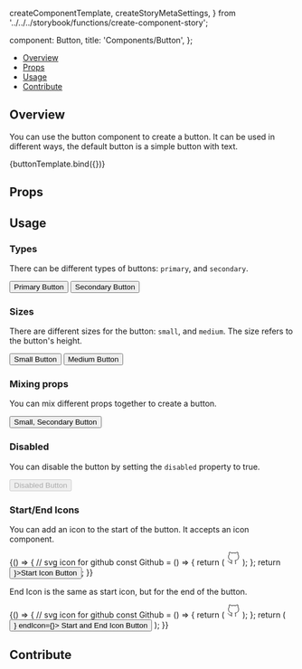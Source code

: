   createComponentTemplate,
  createStoryMetaSettings,
} from '../../../storybook/functions/create-component-story';

  component: Button,
  title: 'Components/Button',
};

<Meta title="Components/Button" component={Button} />


<Heading title="Button" componentRelativePath="Button/Button.tsx" />

- [Overview](#overview)
- [Props](#props)
- [Usage](#usage)
- [Contribute](#contribute)

## Overview

You can use the button component to create a button. It can be used in different
ways, the default button is a simple button with text.

<Canvas>
  <Story name="Overview" args={{ children: 'Button', color: 'default' }}>
    {buttonTemplate.bind({})}
  </Story>
</Canvas>

## Props

<ArgsTable of={Button} />

## Usage

### Types

There can be different types of buttons: `primary`, and `secondary`.

<Canvas>
  <Story name="Types">
    <div className="flex space-x-2">
      <Button type={ButtonEnums.type.primary}>Primary Button</Button>
      <Button type={ButtonEnums.type.secondary}>Secondary Button</Button>
    </div>
  </Story>
</Canvas>

### Sizes

There are different sizes for the button: `small`, and `medium`. The size refers
to the button's height.

<Canvas>
  <Story name="Sizes">
    <div className="flex items-center space-x-2">
      <Button size={ButtonEnums.size.small}>Small Button</Button>
      <Button size={ButtonEnums.size.medium}>Medium Button</Button>
    </div>
  </Story>
</Canvas>

### Mixing props

You can mix different props together to create a button.

<Canvas>
  <Story name="Custom">
    <Button type={ButtonEnums.type.secondary} size={ButtonEnums.size.small}>
      Small, Secondary Button
    </Button>
  </Story>
</Canvas>

### Disabled

You can disable the button by setting the `disabled` property to true.

<Canvas>
  <Story name="Disabled">
    <Button disabled={true}>Disabled Button</Button>
  </Story>
</Canvas>

### Start/End Icons

You can add an icon to the start of the button. It accepts an icon component.

<Canvas>
  <Story name="Start Icon">
    {() => {
      // svg icon for github
      const Github = () => {
        return (
          <svg
            xmlns="http://www.w3.org/2000/svg"
            width="24"
            height="24"
            viewBox="0 0 24 24"
            fill="none"
            stroke="currentColor"
            strokeWidth="2"
            strokeLinecap="round"
            strokeLinejoin="round"
            className="feather feather-github"
          >
            <path d="M9 19c-5 1.5-5-2.5-7-3m14 6v-3.87a3.37 3.37 0 0 0-.94-2.61c3.14-.35 6.44-1.54 6.44-7A5.44 5.44 0 0 0 20 4.77 5.07 5.07 0 0 0 19.91 1S18.73.65 16 2.48a13.38 13.38 0 0 0-7 0C6.27.65 5.09 1 5.09 1A5.07 5.07 0 0 0 5 4.77a5.44 5.44 0 0 0-1.5 3.78c0 5.42 3.3 6.61 6.44 7A3.37 3.37 0 0 0 9 18.13V22"></path>
          </svg>
        );
      };
      return <Button startIcon={<Github />}>Start Icon Button</Button>;
    }}
  </Story>
</Canvas>

End Icon is the same as start icon, but for the end of the button.

<Canvas>
  <Story name="End Icon">
    {() => {
      // svg icon for github
      const Github = () => {
        return (
          <svg
            xmlns="http://www.w3.org/2000/svg"
            width="24"
            height="24"
            viewBox="0 0 24 24"
            fill="none"
            stroke="currentColor"
            strokeWidth="2"
            strokeLinecap="round"
            strokeLinejoin="round"
            className="feather feather-github"
          >
            <path d="M9 19c-5 1.5-5-2.5-7-3m14 6v-3.87a3.37 3.37 0 0 0-.94-2.61c3.14-.35 6.44-1.54 6.44-7A5.44 5.44 0 0 0 20 4.77 5.07 5.07 0 0 0 19.91 1S18.73.65 16 2.48a13.38 13.38 0 0 0-7 0C6.27.65 5.09 1 5.09 1A5.07 5.07 0 0 0 5 4.77a5.44 5.44 0 0 0-1.5 3.78c0 5.42 3.3 6.61 6.44 7A3.37 3.37 0 0 0 9 18.13V22"></path>
          </svg>
        );
      };
      return (
        <Button startIcon={<Github />} endIcon={<Github />}>
          Start and End Icon Button
        </Button>
      );
    }}
  </Story>
</Canvas>

## Contribute

<Footer componentRelativePath="Button/__stories__/button.stories.mdx" />
